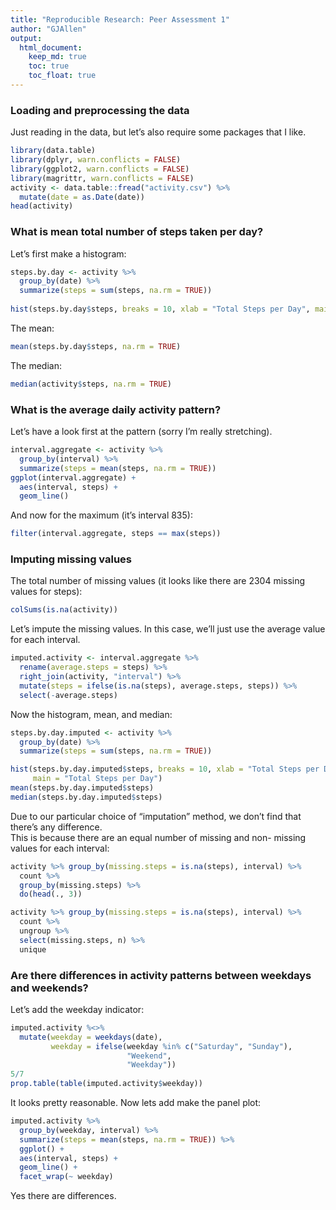 ```yaml
---
title: "Reproducible Research: Peer Assessment 1"
author: "GJAllen"
output: 
  html_document:
    keep_md: true
    toc: true
    toc_float: true
---
```


### Loading and preprocessing the data
Just reading in the data, but let's also require some packages that I like.

```r
library(data.table)
library(dplyr, warn.conflicts = FALSE)
library(ggplot2, warn.conflicts = FALSE)
library(magrittr, warn.conflicts = FALSE)
activity <- data.table::fread("activity.csv") %>% 
  mutate(date = as.Date(date))
head(activity)
```

### What is mean total number of steps taken per day?
Let's first make a histogram:
```r
steps.by.day <- activity %>% 
  group_by(date) %>% 
  summarize(steps = sum(steps, na.rm = TRUE))
  
hist(steps.by.day$steps, breaks = 10, xlab = "Total Steps per Day", main = "Total Steps per Day")
```

The mean:
```r
mean(steps.by.day$steps, na.rm = TRUE)
```

The median:
```r
median(activity$steps, na.rm = TRUE)
```

### What is the average daily activity pattern?
Let's have a look first at the pattern (sorry I'm really stretching).
```r
interval.aggregate <- activity %>% 
  group_by(interval) %>% 
  summarize(steps = mean(steps, na.rm = TRUE))
ggplot(interval.aggregate) +
  aes(interval, steps) +
  geom_line()
```

And now for the maximum (it's interval 835):
```r
filter(interval.aggregate, steps == max(steps))
```

### Imputing missing values
The total number of missing values (it looks like there are 2304 missing values for steps):
```r
colSums(is.na(activity))
```

Let's impute the missing values. In this case, we'll just use the average value for each interval.
```r
imputed.activity <- interval.aggregate %>% 
  rename(average.steps = steps) %>% 
  right_join(activity, "interval") %>% 
  mutate(steps = ifelse(is.na(steps), average.steps, steps)) %>% 
  select(-average.steps)
```

Now the histogram, mean, and median:
```r
steps.by.day.imputed <- activity %>% 
  group_by(date) %>% 
  summarize(steps = sum(steps, na.rm = TRUE))

hist(steps.by.day.imputed$steps, breaks = 10, xlab = "Total Steps per Day", 
     main = "Total Steps per Day")
mean(steps.by.day.imputed$steps)
median(steps.by.day.imputed$steps)
```

Due to our particular choice of "imputation" method, we don't find that there's 
any difference.  
This is because there are an equal number of missing and non-
missing values for each interval:
```r
activity %>% group_by(missing.steps = is.na(steps), interval) %>% 
  count %>% 
  group_by(missing.steps) %>% 
  do(head(., 3)) 

activity %>% group_by(missing.steps = is.na(steps), interval) %>% 
  count %>% 
  ungroup %>%
  select(missing.steps, n) %>% 
  unique
```

### Are there differences in activity patterns between weekdays and weekends?
Let's add the weekday indicator:
```r
imputed.activity %<>% 
  mutate(weekday = weekdays(date),
         weekday = ifelse(weekday %in% c("Saturday", "Sunday"), 
                          "Weekend",
                          "Weekday"))
5/7
prop.table(table(imputed.activity$weekday))
```
It looks pretty reasonable.  Now lets add make the panel plot:
```r
imputed.activity %>%
  group_by(weekday, interval) %>% 
  summarize(steps = mean(steps, na.rm = TRUE)) %>% 
  ggplot() +
  aes(interval, steps) +
  geom_line() +
  facet_wrap(~ weekday)
```
Yes there are differences.
